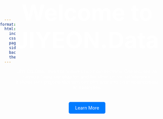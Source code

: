 ```yaml
---
format: 
  html:
    include-css: image_custom.scss
    css: image_custom.scss
    page-navigation: false
    sidebar: false
    background-image: url('images/main_cat.jpg');
    theme : [cosmo, image_custom.scss]
---
```

<style>
/* CSS styles here */

html, body {
    height: 100%;
    margin: 0;
    padding: 0;
}

body {
    display: flex;
    justify-content: center; /* Center horizontally */
    align-items: center; /* Center vertically */
    text-align: center; /* Ensure text elements are centered as well */
    background-image: url('images/main_cat.jpg');
    background-size: cover;
    background-position: center;
    color: white; 
}

.text-container {
    color: white; /* Adjust text color for visibility against your background */
    /* Additional styling for your text container */
}

.extra-large {
    font-size: 72px; /* Or any size larger than the default <h1> size */
    font-weight: bold; /* Optional: makes it visually more impactful */
}

.hero-section {
    // background-image: url('images/main_cat.jpg');
    // background-size: cover;
    // background-size: 100%;
    color: white;
    text-align: center;
    padding: 0px 0px;
}


.cta-button {
    background-color: #007bff;
    color: white;
    padding: 10px 20px;
    text-decoration: none;
    border-radius: 5px;
}
</style>



<div class="column-page" font-color = white>
<h1 class="extra-large">Welcome to JIYEON.Data</h1>
<p>
JIYEON.Data: This site features two main sections. One focuses on Formula 1 data visualization and the other on causal inference.<br> It showcases projects that turn complex data into clear visualizations and analyses.</p>
<br>
<br>
<a href="about.html" class="cta-button">Learn More</a>

</div>


